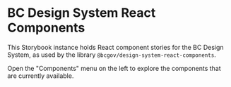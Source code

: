 
<Meta title="Introduction" />

# BC Design System React Components

This Storybook instance holds React component stories for the BC Design System, as used by the library `@bcgov/design-system-react-components`.

Open the "Components" menu on the left to explore the components that are currently available.
